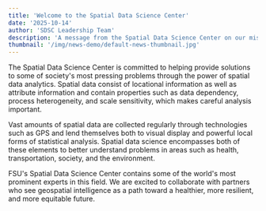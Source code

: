 ```yaml
---
title: 'Welcome to the Spatial Data Science Center'
date: '2025-10-14'
author: 'SDSC Leadership Team'
description: 'A message from the Spatial Data Science Center on our mission to advance solutions through spatial analytics.'
thumbnail: '/img/news-demo/default-news-thumbnail.jpg'
---
```


The Spatial Data Science Center is committed to helping provide solutions to some of society's most pressing problems through the power of spatial data analytics. Spatial data consist of locational information as well as attribute information and contain properties such as data dependency, process heterogeneity, and scale sensitivity, which makes careful analysis important.

Vast amounts of spatial data are collected regularly through technologies such as GPS and lend themselves both to visual display and powerful local forms of statistical analysis. Spatial data science encompasses both of these elements to better understand problems in areas such as health, transportation, society, and the environment.

FSU's Spatial Data Science Center contains some of the world's most prominent experts in this field. We are excited to collaborate with partners who see geospatial intelligence as a path toward a healthier, more resilient, and more equitable future.

